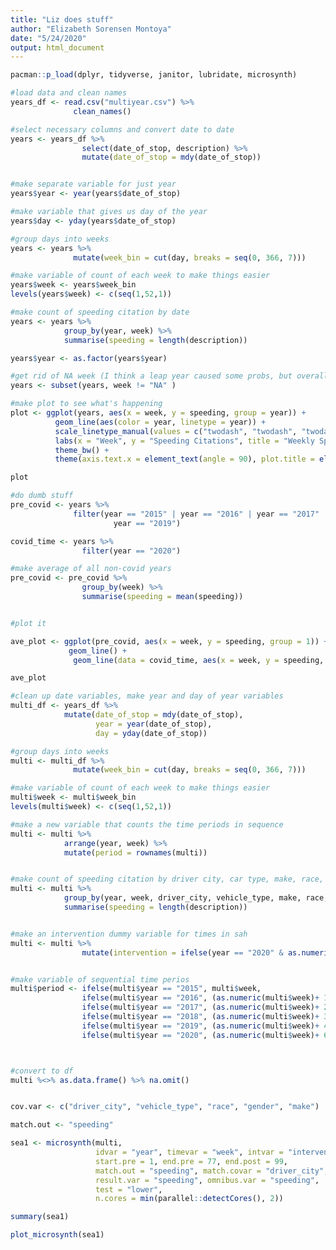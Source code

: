 ```yaml
---
title: "Liz does stuff"
author: "Elizabeth Sorensen Montoya"
date: "5/24/2020"
output: html_document
---
```




```r
pacman::p_load(dplyr, tidyverse, janitor, lubridate, microsynth)

#load data and clean names
years_df <- read.csv("multiyear.csv") %>%
              clean_names()

#select necessary columns and convert date to date
years <- years_df %>% 
                select(date_of_stop, description) %>%
                mutate(date_of_stop = mdy(date_of_stop))


#make separate variable for just year 
years$year <- year(years$date_of_stop)

#make variable that gives us day of the year
years$day <- yday(years$date_of_stop)

#group days into weeks 
years <- years %>%
              mutate(week_bin = cut(day, breaks = seq(0, 366, 7)))

#make variable of count of each week to make things easier
years$week <- years$week_bin 
levels(years$week) <- c(seq(1,52,1))

#make count of speeding citation by date 
years <- years %>%
            group_by(year, week) %>%
            summarise(speeding = length(description))

years$year <- as.factor(years$year)

#get rid of NA week (I think a leap year caused some probs, but overall everything is okay)
years <- subset(years, week != "NA" )

#make plot to see what's happening
plot <- ggplot(years, aes(x = week, y = speeding, group = year)) +
          geom_line(aes(color = year, linetype = year)) +
          scale_linetype_manual(values = c("twodash", "twodash", "twodash", "twodash", "twodash", "solid")) +
          labs(x = "Week", y = "Speeding Citations", title = "Weekly Speeding Citations Given")  +
          theme_bw() +
          theme(axis.text.x = element_text(angle = 90), plot.title = element_text(face = "bold", hjust = 0.5))

plot

```








```r

#do dumb stuff
pre_covid <- years %>%
              filter(year == "2015" | year == "2016" | year == "2017" | year =="2018" | 
                       year == "2019") 

covid_time <- years %>%
                filter(year == "2020")

#make average of all non-covid years
pre_covid <- pre_covid %>%
                group_by(week) %>%
                summarise(speeding = mean(speeding))


#plot it

ave_plot <- ggplot(pre_covid, aes(x = week, y = speeding, group = 1)) +
             geom_line() +
              geom_line(data = covid_time, aes(x = week, y = speeding, color = "red"))

ave_plot
```



```r

#clean up date variables, make year and day of year variables
multi_df <- years_df %>%
            mutate(date_of_stop = mdy(date_of_stop),
                   year = year(date_of_stop),
                   day = yday(date_of_stop))

#group days into weeks 
multi <- multi_df %>%
              mutate(week_bin = cut(day, breaks = seq(0, 366, 7)))

#make variable of count of each week to make things easier
multi$week <- multi$week_bin 
levels(multi$week) <- c(seq(1,52,1))

#make a new variable that counts the time periods in sequence
multi <- multi %>%
            arrange(year, week) %>%
            mutate(period = rownames(multi))


#make count of speeding citation by driver city, car type, make, race, gender
multi <- multi %>%
            group_by(year, week, driver_city, vehicle_type, make, race, gender) %>%
            summarise(speeding = length(description))


#make an intervention dummy variable for times in sah
multi <- multi %>%
                mutate(intervention = ifelse(year == "2020" & as.numeric(week) >= "13", 1, 0))


#make variable of sequential time perios
multi$period <- ifelse(multi$year == "2015", multi$week,
                ifelse(multi$year == "2016", (as.numeric(multi$week)+ 12),
                ifelse(multi$year == "2017", (as.numeric(multi$week)+ 24),
                ifelse(multi$year == "2018", (as.numeric(multi$week)+ 36),
                ifelse(multi$year == "2019", (as.numeric(multi$week)+ 48),
                ifelse(multi$year == "2020", (as.numeric(multi$week)+ 60), "lies"))))))



#convert to df
multi %<>% as.data.frame() %>% na.omit()


cov.var <- c("driver_city", "vehicle_type", "race", "gender", "make")

match.out <- "speeding"

sea1 <- microsynth(multi,
                   idvar = "year", timevar = "week", intvar = "intervention",
                   start.pre = 1, end.pre = 77, end.post = 99,
                   match.out = "speeding", match.covar = "driver_city",
                   result.var = "speeding", omnibus.var = "speeding",
                   test = "lower",
                   n.cores = min(parallel::detectCores(), 2))

summary(sea1)

plot_microsynth(sea1)




```